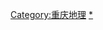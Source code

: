 {{Catnav|頁面分類|...|行政区划|市辖区}}
{{Catnav|頁面分類|...|依中国各省来作的分类|中国各省行政区划|重庆行政区划|重庆区县}}
{{Catnav|頁面分類|...|行政区划|二级行政区|中国二级行政区|中国各直辖市区县|重庆区县}}

[[Category:重庆地理|Category:重庆地理]]
[[Category:重庆市辖区|*]]